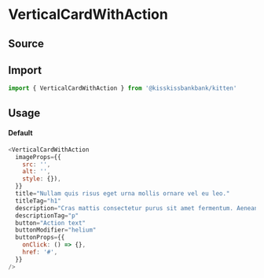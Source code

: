 

<Meta title="Molecules/Cards/VerticalCardWithAction" component={VerticalCardWithAction} />

# VerticalCardWithAction

## Source

<FileUrl filepath={__filename} />

## Import

```js
import { VerticalCardWithAction } from '@kisskissbankbank/kitten'
```

## Usage

<Canvas>
  <Story name="VerticalCardWithAction" story={stories.Default} />
</Canvas>

#### Default

```js
<VerticalCardWithAction
  imageProps={{
    src: '',
    alt: '',
    style: {}),
  }}
  title="Nullam quis risus eget urna mollis ornare vel eu leo."
  titleTag="h1"
  description="Cras mattis consectetur purus sit amet fermentum. Aenean eu leo quam. Pellentesque ornare sem lacinia quam venenatis vestibulum. Maecenas sed diam eget risus varius blandit sit amet non magna. Donec ullamcorper nulla non metus auctor fringilla. Lorem ipsum dolor sit amet, consectetur adipiscing elit."
  descriptionTag="p"
  button="Action text"
  buttonModifier="helium"
  buttonProps={{
    onClick: () => {},
    href: '#',
  }}
/>
```
